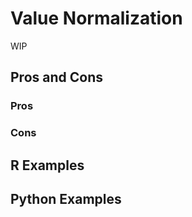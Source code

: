 # Value Normalization {#sec-image-normalization}

WIP

## Pros and Cons

### Pros

### Cons

## R Examples

## Python Examples

